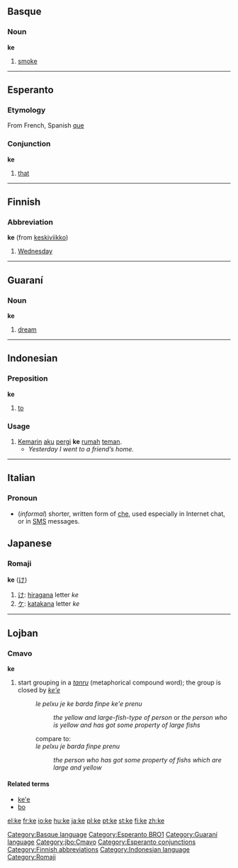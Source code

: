 ==Basque==
===Noun===
'''ke'''

# [[smoke]]

[[Category:Basque language]]

----

==Esperanto==
===Etymology===
From French, Spanish [[que]]
===Conjunction===
'''ke'''

#[[that]]
[[Category:Esperanto BRO1]]

----

==Finnish==

===Abbreviation===
'''ke''' (from [[keskiviikko]])

#[[Wednesday]]

----

==Guaraní==
===Noun===
'''ke'''

# [[dream]]

[[Category:Guaraní language]]

----

==Indonesian==

===Preposition===
'''ke'''

#[[to]]

===Usage===
#[[kemarin|Kemarin]] [[aku]] [[pergi]] '''ke''' [[rumah]] [[teman]].
#*''Yesterday I went to a friend’s home.''


----

==Italian==
===Pronoun===
*(''informal'') shorter, written form of [[che]], used especially in Internet chat, or in [[SMS]] messages.

==Japanese==
===Romaji===
'''ke''' ([[け]])

# [[け]]: [[hiragana]] letter ''ke''
# [[ケ]]: [[katakana]] letter ''ke''

----

==Lojban==
===Cmavo===
'''ke'''
# start grouping in a ''[[tanru]]'' (metaphorical compound word); the group is closed by ''[[ke'e]]''
#:''le pelxu je ke barda finpe ke'e prenu''
#::''the yellow and large-fish-type of person'' or ''the person who is yellow and has got some property of large fishs''
#:compare to:
#:''le pelxu je barda finpe prenu''
#::''the person who has got some property of fishs which are large and yellow''

====Related terms====
* [[ke'e#Lojban|ke'e]]
* [[bo#Lojban|bo]]

[[Category:jbo:Cmavo]]



[[Category:Esperanto conjunctions]]
[[Category:Finnish abbreviations]]
[[Category:Indonesian language]]
[[Category:Romaji]]

[[el:ke]]
[[fr:ke]]
[[io:ke]]
[[hu:ke]]
[[ja:ke]]
[[pl:ke]]
[[pt:ke]]
[[st:ke]]
[[fi:ke]]
[[zh:ke]]